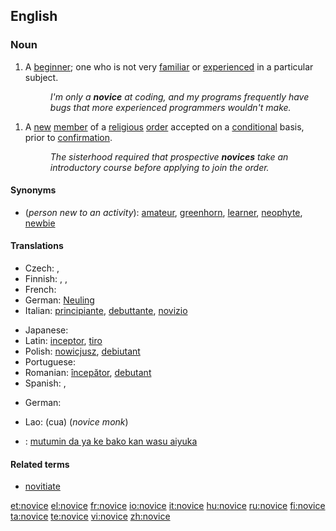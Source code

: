 ==English==

===Noun===
{{en-noun}}

# A [[beginner]]; one who is not very [[familiar]] or [[experienced]] in a particular subject.
#: ''I'm only a '''novice''' at coding, and my programs frequently have bugs that more experienced programmers wouldn't make.''

# A [[new]] [[member]] of a [[religious]] [[order]] accepted on a [[conditional]] basis, prior to [[confirmation]].
#: ''The sisterhood required that prospective '''novices''' take an introductory course before applying to join the order.''

====Synonyms====
* (''person new to an activity''): [[amateur]], [[greenhorn]], [[learner]], [[neophyte]], [[newbie]]

====Translations====
{{trans-top|beginner}}
* Czech: {{t-|cs|nováček|m}}, {{t-|cs|začátečník|m}}
* Finnish: {{t-|fi|noviisi}}, {{t+|fi|aloittelija}}, {{t-|fi|vasta-alkaja}}
* French: {{t+|fr|débutant}}
* German: [[Neuling]] {{m}}
* Italian: [[principiante]], [[debuttante]], [[novizio]]
{{trans-mid}}
* Japanese: {{t-|ja|初心者|tr=shoshin-sha|sc=Jpan}}
* Latin: [[inceptor]], [[tiro]]
* Polish: [[nowicjusz]], [[debiutant]]
* Portuguese: {{t+|pt|novato}}
* Romanian: [[începător]], [[debutant]]
* Spanish: {{t-|es|novato}}, {{t+|es|principiante}}
{{trans-bottom}}

{{trans-top|new member of a religious order}}
* German: {{t-|de|Novize|m}}
{{trans-mid}}
* Lao: {{Laoo|[[ຈົວ]]}} (cua) (''novice monk'')
{{trans-bottom}}

{{trans-top|translations to be checked}}
* {{ttbc|Hausa}}: [[mutumin da ya ke bako kan wasu aiyuka]]
{{trans-mid}}
{{trans-bottom}}

====Related terms====
* [[novitiate]]

[[et:novice]]
[[el:novice]]
[[fr:novice]]
[[io:novice]]
[[it:novice]]
[[hu:novice]]
[[ru:novice]]
[[fi:novice]]
[[ta:novice]]
[[te:novice]]
[[vi:novice]]
[[zh:novice]]